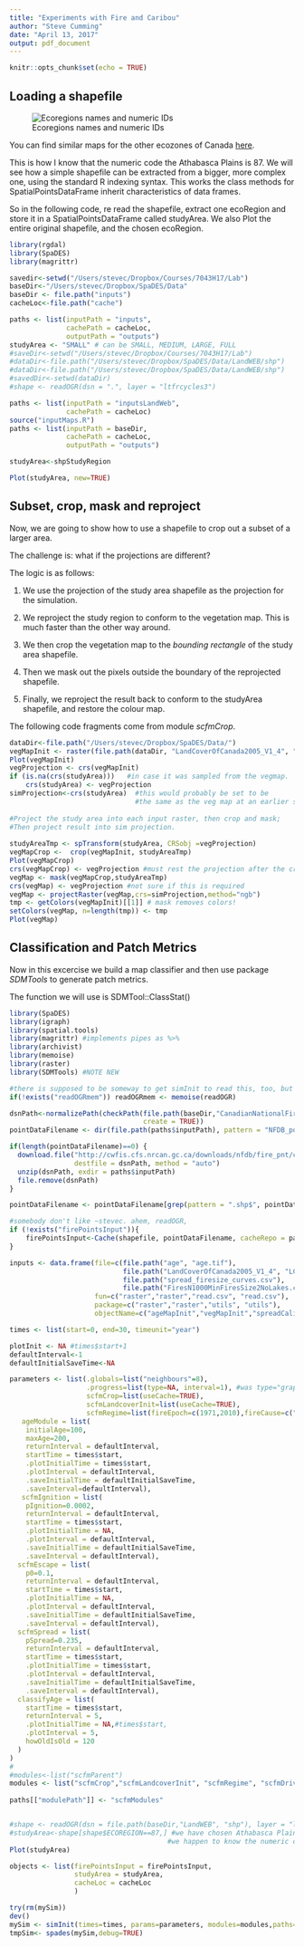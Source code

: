```yaml
---
title: "Experiments with Fire and Caribou"
author: "Steve Cumming"
date: "April 13, 2017"
output: pdf_document
---
```


```r
knitr::opts_chunk$set(echo = TRUE)
```
## Loading a shapefile



![Ecoregions names and numeric IDs](figures/ecoregions_e.png)

You can find similar maps for the other ecozones of Canada [here](http://www.ecozones.ca/english/zone/).

This is how I know that the numeric code the Athabasca Plains is 87. We will see how a simple shapefile can be extracted from a bigger, more complex one, using the standard R indexing syntax. This works the class methods for SpatialPointsDataFrame inherit characteristics of data frames.

So in the following code, re read the shapefile, extract one ecoRegion and store it in a
SpatialPointsDataFrame called studyArea. We also Plot the entire original shapefile, and the chosen ecoRegion.

```r
library(rgdal)
library(SpaDES)
library(magrittr)

savedir<-setwd("/Users/stevec/Dropbox/Courses/7043H17/Lab")
baseDir<-"/Users/stevec/Dropbox/SpaDES/Data"
baseDir <- file.path("inputs")
cacheLoc<-file.path("cache")

paths <- list(inputPath = "inputs",
              cachePath = cacheLoc,
              outputPath = "outputs")
studyArea <- "SMALL" # can be SMALL, MEDIUM, LARGE, FULL
#saveDir<-setwd("/Users/stevec/Dropbox/Courses/7043H17/Lab")
#dataDir<-file.path("/Users/stevec/Dropbox/SpaDES/Data/LandWEB/shp")
#dataDir<-file.path("/Users/stevec/Dropbox/SpaDES/Data/LandWEB/shp")
#savedDir<-setwd(dataDir)
#shape <- readOGR(dsn = ".", layer = "ltfrcycles3")

paths <- list(inputPath = "inputsLandWeb",
              cachePath = cacheLoc)
source("inputMaps.R")
paths <- list(inputPath = baseDir,
              cachePath = cacheLoc,
              outputPath = "outputs")

studyArea<-shpStudyRegion 

Plot(studyArea, new=TRUE)

```

## Subset, crop, mask and reproject

Now, we are going to show how to use a shapefile to crop out a subset of a larger area. 

The challenge is: what if the projections are different?

The logic is as follows:

1. We use the projection of the study area shapefile as the projection for the simulation.

2. We reproject the study region to conform to the vegetation map. This is much faster than the other way around.

3. We then crop the vegetation map to the _bounding rectangle_ of the study area shapefile.

4. Then we mask out the pixels outside the boundary of the reprojected shapefile.

5. Finally, we reproject the result back to conform to the studyArea shapefile, and restore
the colour map.

The following code fragments come from module _scfmCrop_.

```r
dataDir<-file.path("/Users/stevec/Dropbox/SpaDES/Data/")
vegMapInit <- raster(file.path(dataDir, "LandCoverOfCanada2005_V1_4", "LCC2005_V1_4a.tif")) %>% setMinMax
Plot(vegMapInit)
vegProjection <- crs(vegMapInit)
if (is.na(crs(studyArea)))   #in case it was sampled from the vegmap.
    crs(studyArea) <- vegProjection
simProjection<-crs(studyArea)  #this would probably be set to be 
                               #the same as the veg map at an earlier stage.
  
#Project the study area into each input raster, then crop and mask; 
#Then project result into sim projection.
 
studyAreaTmp <- spTransform(studyArea, CRSobj =vegProjection)
vegMapCrop <-  crop(vegMapInit, studyAreaTmp)
Plot(vegMapCrop)
crs(vegMapCrop) <- vegProjection #must rest the projection after the crop to what it was before
vegMap <- mask(vegMapCrop,studyAreaTmp) 
crs(vegMap) <- vegProjection #not sure if this is required
vegMap <- projectRaster(vegMap,crs=simProjection,method="ngb")
tmp <- getColors(vegMapInit)[[1]] # mask removes colors!
setColors(vegMap, n=length(tmp)) <- tmp 
Plot(vegMap)
```

## Classification and Patch Metrics

Now in this excercise we build a map classifier and then use package _SDMTools_ to generate patch metrics.

The function we will use is SDMTool::ClassStat()

```r
library(SpaDES)
library(igraph)
library(spatial.tools)
library(magrittr) #implements pipes as %>%
library(archivist)
library(memoise)
library(raster)
library(SDMTools) #NOTE NEW

#there is supposed to be someway to get simInit to read this, too, but the method are undocumented and I can not get them to work...s'matter of specifying the names arguments of readOGR, and also in what environment or package to look for the memoised version we just created here.
if(!exists("readOGRmem")) readOGRmem <- memoise(readOGR)

dsnPath<-normalizePath(checkPath(file.path(baseDir,"CanadianNationalFireDatabase","NFDB_point","FirePoints.zip"),
                                 create = TRUE))
pointDataFilename <- dir(file.path(paths$inputPath), pattern = "NFDB_point", full.names = TRUE)

if(length(pointDataFilename)==0) {
  download.file("http://cwfis.cfs.nrcan.gc.ca/downloads/nfdb/fire_pnt/current_version/NFDB_point.zip", 
                destfile = dsnPath, method = "auto")
  unzip(dsnPath, exdir = paths$inputPath)
  file.remove(dsnPath)
}

pointDataFilename <- pointDataFilename[grep(pattern = ".shp$", pointDataFilename)]

#somebody don't like ~stevec. ahem, readOGR,
if (!exists("firePointsInput")){
    firePointsInput<-Cache(shapefile, pointDataFilename, cacheRepo = paths$cachePath)
}

inputs <- data.frame(file=c(file.path("age", "age.tif"), 
                            file.path("LandCoverOfCanada2005_V1_4", "LCC2005_V1_4a.tif"),
                            file.path("spread_firesize_curves.csv"),
                            file.path("FiresN1000MinFiresSize2NoLakes.csv")),
                     fun=c("raster","raster","read.csv", "read.csv"),
                     package=c("raster","raster","utils", "utils"),
                     objectName=c("ageMapInit","vegMapInit","spreadCalibrationTable","cTable2"))

times <- list(start=0, end=30, timeunit="year")

plotInit <- NA #times$start+1
defaultInterval<-1
defaultInitialSaveTime<-NA

parameters <- list(.globals=list("neighbours"=8),
                   .progress=list(type=NA, interval=1), #was type="graphical"
                   scfmCrop=list(useCache=TRUE),
                   scfmLandcoverInit=list(useCache=TRUE),
                   scfmRegime=list(fireEpoch=c(1971,2010),fireCause=c("L")),
   ageModule = list(
    initialAge=100, 
    maxAge=200, 
    returnInterval = defaultInterval, 
    startTime = times$start,
    .plotInitialTime = times$start,
    .plotInterval = defaultInterval,
    .saveInitialTime = defaultInitialSaveTime, 
    .saveInterval=defaultInterval),
   scfmIgnition = list(
    pIgnition=0.0002, 
    returnInterval = defaultInterval, 
    startTime = times$start,
    .plotInitialTime = NA,
    .plotInterval = defaultInterval,
    .saveInitialTime = defaultInitialSaveTime, 
    .saveInterval = defaultInterval),
  scfmEscape = list(
    p0=0.1, 
    returnInterval = defaultInterval, 
    startTime = times$start,
    .plotInitialTime = NA,
    .plotInterval = defaultInterval,
    .saveInitialTime = defaultInitialSaveTime, 
    .saveInterval = defaultInterval),
  scfmSpread = list(
    pSpread=0.235, 
    returnInterval = defaultInterval, 
    startTime = times$start,
    .plotInitialTime = times$start,
    .plotInterval = defaultInterval,
    .saveInitialTime = defaultInitialSaveTime, 
    .saveInterval = defaultInterval),
  classifyAge = list(
    startTime = times$start,
    returnInterval = 5,
    .plotInitialTime = NA,#times$start,
    .plotInterval = 5,
    howOldIsOld = 120
  )
)
#
#modules<-list("scfmParent")
modules <- list("scfmCrop","scfmLandcoverInit", "scfmRegime", "scfmDriver","ageModule", "scfmIgnition","scfmEscape", "scfmSpread","classifyAge") # "caribou"
            
paths[["modulePath"]] <- "scfmModules"


#shape <- readOGR(dsn = file.path(baseDir,"LandWEB", "shp"), layer = "ltfrcycles3")
#studyArea<-shape[shape$ECOREGION==87,] #we have chosen Athabasca Plains in northern SK
                                       #we happen to know the numeric code is 87 (easier to type)
Plot(studyArea)

objects <- list(firePointsInput = firePointsInput,
                studyArea = studyArea,
                cacheLoc = cacheLoc
                )

try(rm(mySim))
dev()
mySim <- simInit(times=times, params=parameters, modules=modules,paths=paths, objects=objects,inputs=inputs) 
tmpSim<- spades(mySim,debug=TRUE)
```



